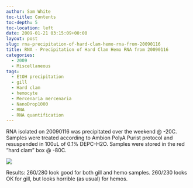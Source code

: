 ```yaml
---
author: Sam White
toc-title: Contents
toc-depth: 5
toc-location: left
date: 2009-01-21 03:15:09+00:00
layout: post
slug: rna-precipitation-of-hard-clam-hemo-rna-from-20090116
title: RNA - Precipitation of Hard Clam Hemo RNA from 20090116
categories:
  - 2009
  - Miscellaneous
tags:
  - EtOH precipitation
  - gill
  - Hard clam
  - hemocyte
  - Mercenaria mercenaria
  - NanoDrop1000
  - RNA
  - RNA quantification
---
```


RNA isolated on 20090116 was precipitated over the weekend @ -20C. Samples were treated according to Ambion PolyA Purist protocol and resuspended in 100uL of 0.1% DEPC-H2O. Samples were stored in the red "hard clam" box @ -80C.

![](https://eagle.fish.washington.edu/Arabidopsis/RNA%20Spec%20Readings/20090120%20RNA%20SJW.png)

Results: 260/280 look good for both gill and hemo samples. 260/230 looks OK for gill, but looks horrible (as usual) for hemos.
